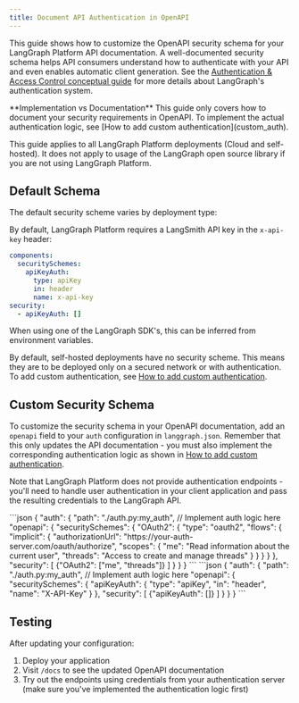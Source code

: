 ```yaml
---
title: Document API Authentication in OpenAPI
---
```

This guide shows how to customize the OpenAPI security schema for your LangGraph Platform API documentation. A well-documented security schema helps API consumers understand how to authenticate with your API and even enables automatic client generation. See the [Authentication & Access Control conceptual guide](auth) for more details about LangGraph's authentication system.

<Note>
  **Implementation vs Documentation**
  This guide only covers how to document your security requirements in OpenAPI. To implement the actual authentication logic, see [How to add custom authentication](custom_auth).
</Note>

This guide applies to all LangGraph Platform deployments (Cloud and self-hosted). It does not apply to usage of the LangGraph open source library if you are not using LangGraph Platform.

## Default Schema

The default security scheme varies by deployment type:

<Tabs>
  <Tab title="LangGraph Platform">
  </Tab>
</Tabs>

By default, LangGraph Platform requires a LangSmith API key in the `x-api-key` header:

```yaml
components:
  securitySchemes:
    apiKeyAuth:
      type: apiKey
      in: header
      name: x-api-key
security:
  - apiKeyAuth: []
```

When using one of the LangGraph SDK's, this can be inferred from environment variables.

<Tabs>
  <Tab title="Self-hosted">
  </Tab>
</Tabs>

By default, self-hosted deployments have no security scheme. This means they are to be deployed only on a secured network or with authentication. To add custom authentication, see [How to add custom authentication](custom_auth).

## Custom Security Schema

To customize the security schema in your OpenAPI documentation, add an `openapi` field to your `auth` configuration in `langgraph.json`. Remember that this only updates the API documentation - you must also implement the corresponding authentication logic as shown in [How to add custom authentication](custom_auth).

Note that LangGraph Platform does not provide authentication endpoints - you'll need to handle user authentication in your client application and pass the resulting credentials to the LangGraph API.

<Tabs>
  <Tab title="OAuth2 with Bearer Token">
    ```json
    {
      "auth": {
        "path": "./auth.py:my_auth",  // Implement auth logic here
        "openapi": {
          "securitySchemes": {
            "OAuth2": {
              "type": "oauth2",
              "flows": {
                "implicit": {
                  "authorizationUrl": "https://your-auth-server.com/oauth/authorize",
                  "scopes": {
                    "me": "Read information about the current user",
                    "threads": "Access to create and manage threads"
                  }
                }
              }
            }
          },
          "security": [
            {"OAuth2": ["me", "threads"]}
          ]
        }
      }
    }
    ```
  </Tab>
  <Tab title="API Key">
    ```json
    {
      "auth": {
        "path": "./auth.py:my_auth",  // Implement auth logic here
        "openapi": {
          "securitySchemes": {
            "apiKeyAuth": {
              "type": "apiKey",
              "in": "header",
              "name": "X-API-Key"
            }
          },
          "security": [
            {"apiKeyAuth": []}
          ]
        }
      }
    }
    ```
  </Tab>
</Tabs>

## Testing

After updating your configuration:

1. Deploy your application
2. Visit `/docs` to see the updated OpenAPI documentation
3. Try out the endpoints using credentials from your authentication server (make sure you've implemented the authentication logic first)
